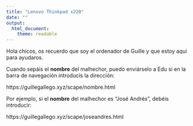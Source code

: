 ```yaml
---
title: "Lenovo Thinkpad x220"
date: ""
output:
  html_document: 
    theme: readable
---
```


Hola chicos, os recuerdo que soy el ordenador de Guille y que estoy aquí para ayudaros.

Cuando sepáis el **nombre** del malhechor, puedo enviárselo a Edu si en la barra de navegación introducís la dirección:

https://guillegallego.xyz/scape/nombre.html

Por ejemplo, si el **nombre** del malhechor es "José Andrés", debéis introducir:

https://guillegallego.xyz/scape/joseandres.html
